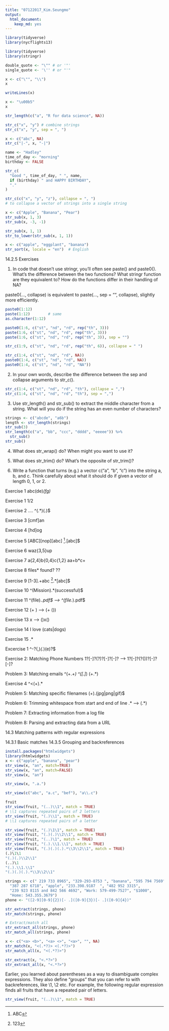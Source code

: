 ```yaml
---
title: "07122017_Kim.Seungmo"
output:
  html_document:
    keep_md: yes
---
```


```r
library(tidyverse)
library(nycflights13)
```

```r
library(tidyverse)
library(stringr)
```

```r
double_quote <- "\"" # or '"'
single_quote <- '\'' # or "'"

x <- c("\"", "\\")
x

writeLines(x)

x <- "\u00b5"
x

str_length(c("a", "R for data science", NA))
```
```r
str_c("x", "y") # combine strings
str_c("x", "y", sep = ", ")

x <- c("abc", NA)
str_c("|-", x, "-|")
```

```r
name <- "Hadley"
time_of_day <- "morning"
birthday <- FALSE

str_c(
  "Good ", time_of_day, " ", name,
  if (birthday) " and HAPPY BIRTHDAY",
  "."
)
```
```r
str_c(c("x", "y", "z"), collapse = ", ") 
# to collapse a vector of strings into a single string
```

```r
x <- c("Apple", "Banana", "Pear")
str_sub(x, 1, 3)
str_sub(x, -3, -1)
```


```r
str_sub(x, 1, 1)
str_to_lower(str_sub(x, 1, 1))
```
```r
x <- c("apple", "eggplant", "banana")
str_sort(x, locale = "en")  # English
```

14.2.5 Exercises

1. In code that doesn’t use stringr, you’ll often see paste() and paste0(). What’s the difference between the two functions? What stringr function are they equivalent to? How do the functions differ in their handling of NA?

paste0(..., collapse) is equivalent to paste(..., sep = "", collapse), slightly more efficiently.

```r
paste0(1:12)
paste(1:12)        # same
as.character(1:12) 

paste0(1:6, c("st", "nd", "rd", rep("th", 3)))
paste(1:6, c("st", "nd", "rd", rep("th", 3)))
paste(1:6, c("st", "nd", "rd", rep("th", 3)), sep = "")
```
```r
str_c(1:9, c("st", "nd", "rd", rep("th", 6)), collapse = " ")
```
```r
str_c(1:4, c("st", "nd", "rd", NA))
paste0(1:4, c("st", "nd", "rd", NA))
paste0(1:4, c("st", "nd", "rd", "NA"))
```

2. In your own words, describe the difference between the sep and collapse arguments to str_c().
```r
str_c(1:4, c("st", "nd", "rd", "th"), collapse = ",")
str_c(1:4, c("st", "nd", "rd", "th"), sep = ",")
```


3. Use str_length() and str_sub() to extract the middle character from a string. What will you do if the string has an even number of characters?
```r
strings <- c("abcde", "a6b")
length <- str_length(strings) 
str_sub(3)
str_length(c("a", "bb", "ccc", "dddd", "eeeee")) %>%
  str_sub()
str_sub()
```


4. What does str_wrap() do? When might you want to use it?

5. What does str_trim() do? What’s the opposite of str_trim()?

6. Write a function that turns (e.g.) a vector c("a", "b", "c") into the string a, b, and c. Think carefully about what it should do if given a vector of length 0, 1, or 2.


Exercise 1
abc(de)*(fg)*

Exercise 1 1/2
\D*123\D*

Exercise 2
...\.
^(.*)(\.)$

Exercise 3
[cmf]an

Exercise 4
[hd]og

Exercise 5
[ABC][nop][abc]
^[ABC].[abc]$

Exercise 6
waz{3,5}up

Exercise 7
a{2,4}b{0,4}c{1,2}
aa+b*c+

Exercise 8
\d+ files* found\?
\d+\sfiles?\sfound\?

Exercise 9
[1-3]\.\s+abc
^[123].*[abc]$

Exercise 10
^(Mission).*(successful)$


Exercise 11
^(file).*\.pdf$ --> ^(file.*)\.pdf$

Exercise 12
(\w+ \d+) --> (\w+ (\d+))

Exercise 13
\d+x\d+ --> (\d+)x(\d+)

Exercise 14
I love (cats|dogs)

Exercise 15
.*

Excercise 1
^-?\d+(,\d+)*(\.*)(\d+e\d+)?\d*$

Exercise 2: Matching Phone Numbers
1?[\s-]?\(?\d{3}\)?[\s-]?\d{3}[\s-]?\d{4} -->
1?[\s-]?\(?(\d{3})\)?[\s-]?\d{3}[\s-]?\d{4}
 

Problem 3: Matching emails
^(\w+\.*\w+)
^([\w\.]*)
(\w+\.*\w*)

Exercise 4
^<(\w+).*

Problem 5: Matching specific filenames
(\w+)\.(jpg|png|gif)$

Problem 6: Trimming whitespace from start and end of line
.* --> \s*(.*)

Problem 7: Extracting information from a log file


Problem 8: Parsing and extracting data from a URL


14.3 Matching patterns with regular expressions

14.3.1 Basic matches
14.3.5 Grouping and backreferences
```r
install.packages("htmlwidgets")
library(htmlwidgets)
x <- c("apple", "banana", "pear")
str_view(x, "an", match=TRUE)
str_view(x, "an", match=FALSE)
str_view(x, "an")

str_view(x, ".a.")
```
```r
str_view(c("abc", "a.c", "bef"), "a\\.c")
```

```r
fruit
str_view(fruit, "(..)\\1", match = TRUE)
# \\1 captures repeated pairs of 2 letters
str_view(fruit, "(.)\\1", match = TRUE)
# \\1 captures repeated pairs of a letter

str_view(fruit, "(.)\1\1", match = TRUE)
str_view(fruit, "(.)(.)\\2\\1", match = TRUE)
str_view(fruit, "(..)\1", match = TRUE)
str_view(fruit, "(.).\\1.\\1", match = TRUE)
str_view(fruit, "(.)(.)(.).*\\3\\2\\1", match = TRUE)
(.)\1\1
"(.)(.)\\2\\1"
(..)\1
"(.).\\1.\\1"
"(.)(.)(.).*\\3\\2\\1"
```

```r
strings <- c(" 219 733 8965", "329-293-8753 ", "banana", "595 794 7569",
  "387 287 6718", "apple", "233.398.9187  ", "482 952 3315",
  "239 923 8115 and 842 566 4692", "Work: 579-499-7527", "$1000",
  "Home: 543.355.3679")
phone <- "([2-9][0-9]{2})[- .]([0-9]{3})[- .]([0-9]{4})"

str_extract(strings, phone)
str_match(strings, phone)

# Extract/match all
str_extract_all(strings, phone)
str_match_all(strings, phone)

x <- c("<a> <b>", "<a> <>", "<a>", "", NA)
str_match(x, "<(.*?)> <(.*?)>")
str_match_all(x, "<(.*?)>")

str_extract(x, "<.*?>")
str_extract_all(x, "<.*?>")
```

Earlier, you learned about parentheses as a way to disambiguate complex expressions. They also define “groups” that you can refer to with backreferences, like \1, \2 etc. For example, the following regular expression finds all fruits that have a repeated pair of letters.
```r
str_view(fruit, "(..)\\1", match = TRUE)
```

 





 

